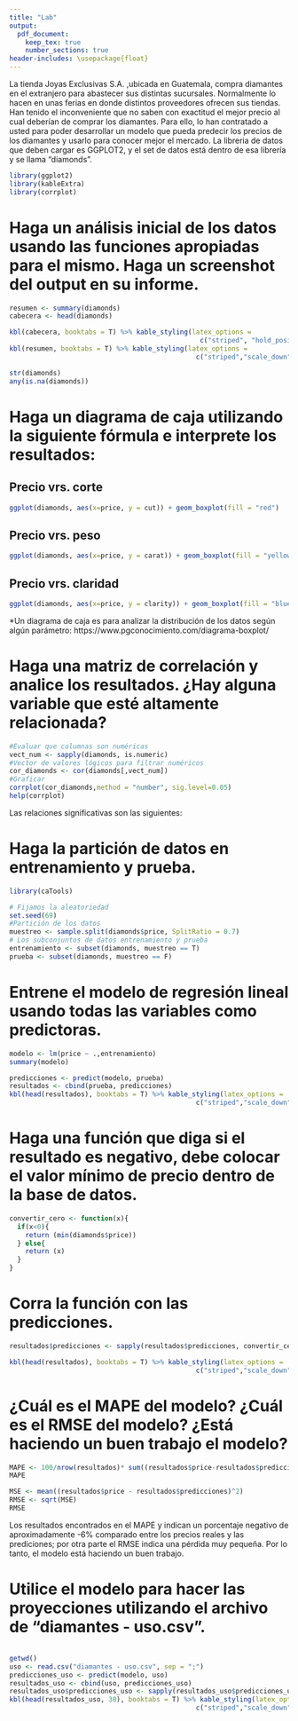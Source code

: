 ```yaml
---
title: "Lab"
output: 
  pdf_document:
    keep_tex: true
    number_sections: true
header-includes: \usepackage{float}
---
```


\textbf{Instrucciones: } La tienda Joyas Exclusivas S.A. ,ubicada en Guatemala, compra diamantes en el extranjero para abastecer sus distintas sucursales. Normalmente lo hacen en unas ferias en donde distintos proveedores ofrecen sus tiendas. Han tenido el inconveniente que no saben con exactitud el mejor precio al cual deberían de comprar los diamantes. Para ello, lo han contratado a usted para poder desarrollar un modelo que pueda predecir los precios de los diamantes y usarlo para conocer mejor el mercado. La libreria de datos que deben cargar es GGPLOT2, y el set de datos está dentro de esa librería y se llama "diamonds".

```r
library(ggplot2)
library(kableExtra)
library(corrplot)
```

# Haga un análisis inicial de los datos usando las funciones apropiadas para el mismo. Haga un screenshot del output en su informe.

```r
resumen <- summary(diamonds)
cabecera <- head(diamonds)
```

```r
kbl(cabecera, booktabs = T) %>% kable_styling(latex_options = 
                                                c("striped", "hold_position"))
kbl(resumen, booktabs = T) %>% kable_styling(latex_options = 
                                               c("striped","scale_down", "hold_position"))
```
```r
str(diamonds)
any(is.na(diamonds))
```

# Haga un diagrama de caja utilizando la siguiente fórmula e interprete los resultados:


## Precio vrs. corte

```r
ggplot(diamonds, aes(x=price, y = cut)) + geom_boxplot(fill = "red")
```

## Precio vrs. peso
```r
ggplot(diamonds, aes(x=price, y = carat)) + geom_boxplot(fill = "yellow")
```

## Precio vrs. claridad

```r
ggplot(diamonds, aes(x=price, y = clarity)) + geom_boxplot(fill = "blue")
```

*Un diagrama de caja es para analizar la distribución de los datos según algún parámetro: https://www.pgconocimiento.com/diagrama-boxplot/

# Haga una matriz de correlación y analice los resultados. ¿Hay alguna variable que esté altamente relacionada?
```r
#Evaluar que columnas son numéricas
vect_num <- sapply(diamonds, is.numeric)
#Vector de valores lógicos para filtrar numéricos
cor_diamonds <- cor(diamonds[,vect_num])
#Graficar
corrplot(cor_diamonds,method = "number", sig.level=0.05)
help(corrplot)
```
Las relaciones significativas son las siguientes: 

\begin{enumerate}
  \item carat con price,x,y,z. 
  \item price con carat,x,y,z.
\end{enumerate}
# Haga la partición de datos en entrenamiento y prueba.
```r
library(caTools)
```

```r
# Fijamos la aleatoriedad 
set.seed(69)
#Partición de los datos
muestreo <- sample.split(diamonds$price, SplitRatio = 0.7)
# Los subconjuntos de datos entrenamiento y prueba
entrenamiento <- subset(diamonds, muestreo == T)
prueba <- subset(diamonds, muestreo == F)
```


# Entrene el modelo de regresión lineal usando todas las variables como predictoras.
```r
modelo <- lm(price ~ .,entrenamiento)
summary(modelo)
```
```r
predicciones <- predict(modelo, prueba)
resultados <- cbind(prueba, predicciones)
kbl(head(resultados), booktabs = T) %>% kable_styling(latex_options = 
                                               c("striped","scale_down", "hold_position"))
```



# Haga una función que diga si el resultado es negativo, debe colocar el valor mínimo de precio dentro de la base de datos.

```r
convertir_cero <- function(x){
  if(x<0){
    return (min(diamonds$price))
  } else{
    return (x)
  }
}
```


# Corra la función con las predicciones.

```r
resultados$predicciones <- sapply(resultados$predicciones, convertir_cero)

kbl(head(resultados), booktabs = T) %>% kable_styling(latex_options = 
                                               c("striped","scale_down", "hold_position"))
```


# ¿Cuál es el MAPE del modelo? ¿Cuál es el RMSE del modelo? ¿Está haciendo un buen trabajo el modelo?

```r
MAPE <- 100/nrow(resultados)* sum((resultados$price-resultados$predicciones)/resultados$price)
MAPE
```

```r
MSE <- mean((resultados$price - resultados$predicciones)^2)
RMSE <- sqrt(MSE)
RMSE
```

Los resultados encontrados en el MAPE y indican un porcentaje negativo de aproximadamente -6\% comparado entre los precios reales y las prediciones; por otra parte el RMSE indica una pérdida muy pequeña. Por lo tanto, el modelo está haciendo un buen trabajo. 


# Utilice el modelo para hacer las proyecciones utilizando el archivo de "diamantes - uso.csv".
```r

```


```r
getwd()
uso <- read.csv("diamantes - uso.csv", sep = ";")
predicciones_uso <- predict(modelo, uso)
resultados_uso <- cbind(uso, predicciones_uso)
resultados_uso$predicciones_uso <- sapply(resultados_uso$predicciones_uso, convertir_cero)
kbl(head(resultados_uso, 30), booktabs = T) %>% kable_styling(latex_options = 
                                               c("striped","scale_down", "hold_position"))
```



